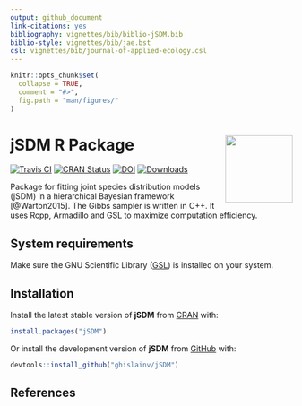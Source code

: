 ```yaml
---
output: github_document
link-citations: yes
bibliography: vignettes/bib/biblio-jSDM.bib
biblio-style: vignettes/bib/jae.bst
csl: vignettes/bib/journal-of-applied-ecology.csl
---
```


<!-- README.md is generated from README.Rmd. Please edit that file -->

```r
knitr::opts_chunk$set(
  collapse = TRUE,
  comment = "#>",
  fig.path = "man/figures/"
)
```

# jSDM R Package <img src="man/figures/logo.png" align="right" alt="" width="120" />

[![Travis CI](https://api.travis-ci.org/ghislainv/jSDM.svg?branch=master)](https://travis-ci.org/ghislainv/jSDM)
[![CRAN Status](https://www.r-pkg.org/badges/version/jSDM)](https://cran.r-project.org/package=jSDM)
[![DOI](https://zenodo.org/badge/DOI/10.5281/zenodo.3253460.svg)](https://doi.org/10.5281/zenodo.3253460)
[![Downloads](https://cranlogs.r-pkg.org/badges/jSDM)](https://cran.r-project.org/package=jSDM)

Package for fitting joint species distribution models (jSDM) in a hierarchical Bayesian framework [@Warton2015]. The Gibbs sampler is written in C++. It uses Rcpp, Armadillo and GSL to maximize computation efficiency.

## System requirements

Make sure the GNU Scientific Library ([GSL](https://www.gnu.org/software/gsl/)) is installed on your system.

## Installation

Install the latest stable version of **jSDM** from [CRAN](https://cran.r-project.org/) with:

```r
install.packages("jSDM")
```

Or install the development version of **jSDM** from [GitHub](https://github.com/ghislainv/jSDM) with:

```r
devtools::install_github("ghislainv/jSDM")
```

<!-- ## Available functions  -->
<!-- The package includes the following functions to fit various species distribution models :  -->

<!-- |                function                |    data type     |                      fitted model                                 | -->
<!-- |:---------------------------------------|-----------------:|-----------------------------------------------:| -->
<!-- | jSDM_binomial_logit_one_species        | presence-absence |  $y_n \sim \mathcal{B}inomial(\theta_n, t_n)  where, / logit(\theta_n) = X_n \beta$ | -->
<!-- `jSDM_binomial_logit`                    | presence-absence |  $y_{ij} \sim \mathcal{B}inomial(\theta_{ij}, t_i) \ where, \ logit(\theta_{ij}) = X_i \beta_j$ | -->
<!-- | jSDM_binomial_logit_rand_site          | presence-absence |  $y_{ij} \sim \mathcal{B}inomial(\theta_{ij}, t_i) \ where, \  logit(\theta_{ij}) = X_i \beta_j \ and \ \alpha_i \sim \mathcal{N}(0,V_{\alpha})$ | -->
<!-- | jSDM_binomial_logit_lv                 | presence-absence |   $y_{ij} \sim \mathcal{B}inomial(\theta_{ij}, t_i) \ where, \ logit(\theta_{ij}) = X_i \beta_j + W_i \lambda_j$ | -->
<!-- | jSDM_binomial_logit_rand_site_lv       | presence-absence |  $y_{ij} \sim \mathcal{B}inomial(\theta_ij, t_i) \ where, \ logit(\theta_{ij}) = X_i \beta_j +  W_i \lambda_j + \alpha_i \ and \  \alpha_i \sim \mathcal{N}(0,V_{\alpha})$ | -->
<!-- | jSDM_binomial_probit_block_one_species | presence-absence |  $y_n \sim \mathcal{B}inomial(\theta_n, t_n) \ where, \ probit(\theta_n) = X_n \beta$ | -->
<!-- | jSDM_binomial_probit_block             | presence-absence |   $y_{ij} \sim \mathcal{B}inomial(\theta_{ij}, t_i) \ where, \ probit(\theta_{ij}) = X_i \beta_j$ | -->
<!-- | jSDM_binomial_probit_block_rand_site   | presence-absence | $y_{ij} \sim \mathcal{B}inomial(\theta_{ij}, t_i) \ where, \ probit(\theta_{ij}) = X_i \beta_j + \alpha_i \ and \  \alpha_i \sim \mathcal{N}(0,V_{\alpha})$ | -->
<!-- | jSDM_binomial_probit_block_lv          | presence-absence |  $y_{ij} \sim \mathcal{B}inomial(\theta_{ij}, t_i) \ where, \ probit(\theta_{ij}) = X_i \beta_j + W_i \lambda_j$ | -->
<!-- | `jSDM_binomial_probit_block_rand_site_lv` | presence-absence |  $y_{ij} \sim \mathcal{B}inomial(\theta_{ij}, t_i) \ where, \ probit(\theta_{ij}) = X_i \beta_j +  W_i \lambda_j + \alpha_i \ and \  \alpha_i \sim \mathcal{N}(0,V_{\alpha})$ | -->

## References